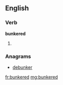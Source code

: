 ==English==

===Verb===
'''bunkered'''

# {{past of|[[bunker]]}}

===Anagrams===
* [[debunker#English|debunker]]

[[fr:bunkered]]
[[mg:bunkered]]